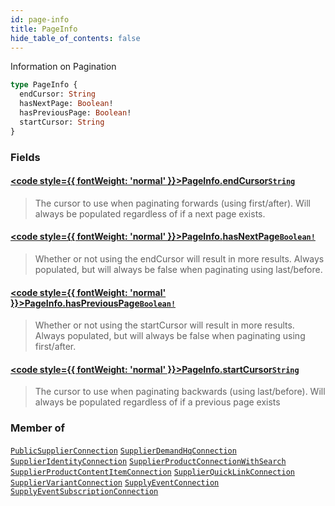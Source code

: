 ```yaml
---
id: page-info
title: PageInfo
hide_table_of_contents: false
---
```








Information on Pagination

```graphql
type PageInfo {
  endCursor: String
  hasNextPage: Boolean!
  hasPreviousPage: Boolean!
  startCursor: String
}
```


### Fields

#### [<code style={{ fontWeight: 'normal' }}>PageInfo.<b>endCursor</b></code>](#)<Bullet />[`String`](/supply/api/graphql-admin/reference/scalars/string) <Badge class="secondary" text="scalar"/>
> The cursor to use when paginating forwards (using first/after). Will always be
populated regardless of if a next page exists.
> 

#### [<code style={{ fontWeight: 'normal' }}>PageInfo.<b>hasNextPage</b></code>](#)<Bullet />[`Boolean!`](/supply/api/graphql-admin/reference/scalars/boolean) <Badge class="secondary" text="non-null"/> <Badge class="secondary" text="scalar"/>
> Whether or not using the endCursor will result in more results. Always
populated, but will always be false when paginating using last/before.
> 

#### [<code style={{ fontWeight: 'normal' }}>PageInfo.<b>hasPreviousPage</b></code>](#)<Bullet />[`Boolean!`](/supply/api/graphql-admin/reference/scalars/boolean) <Badge class="secondary" text="non-null"/> <Badge class="secondary" text="scalar"/>
> Whether or not using the startCursor will result in more results. Always
populated, but will always be false when paginating using first/after.
> 

#### [<code style={{ fontWeight: 'normal' }}>PageInfo.<b>startCursor</b></code>](#)<Bullet />[`String`](/supply/api/graphql-admin/reference/scalars/string) <Badge class="secondary" text="scalar"/>
> The cursor to use when paginating backwards (using last/before). Will always
be populated regardless of if a previous page exists
> 



### Member of

[`PublicSupplierConnection`](/supply/api/graphql-admin/reference/objects/public-supplier-connection)  <Badge class="secondary" text="object"/><Bullet />[`SupplierDemandHqConnection`](/supply/api/graphql-admin/reference/objects/supplier-demand-hq-connection)  <Badge class="secondary" text="object"/><Bullet />[`SupplierIdentityConnection`](/supply/api/graphql-admin/reference/objects/supplier-identity-connection)  <Badge class="secondary" text="object"/><Bullet />[`SupplierProductConnectionWithSearch`](/supply/api/graphql-admin/reference/objects/supplier-product-connection-with-search)  <Badge class="secondary" text="object"/><Bullet />[`SupplierProductContentItemConnection`](/supply/api/graphql-admin/reference/objects/supplier-product-content-item-connection)  <Badge class="secondary" text="object"/><Bullet />[`SupplierQuickLinkConnection`](/supply/api/graphql-admin/reference/objects/supplier-quick-link-connection)  <Badge class="secondary" text="object"/><Bullet />[`SupplierVariantConnection`](/supply/api/graphql-admin/reference/objects/supplier-variant-connection)  <Badge class="secondary" text="object"/><Bullet />[`SupplyEventConnection`](/supply/api/graphql-admin/reference/objects/supply-event-connection)  <Badge class="secondary" text="object"/><Bullet />[`SupplyEventSubscriptionConnection`](/supply/api/graphql-admin/reference/objects/supply-event-subscription-connection)  <Badge class="secondary" text="object"/>



